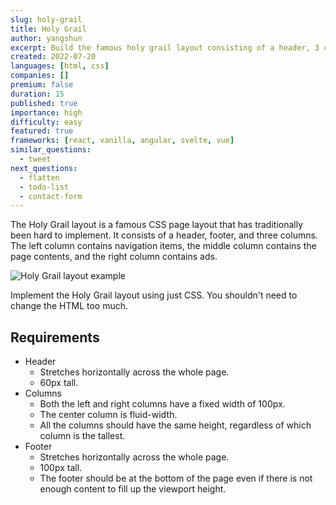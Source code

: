 ```yaml
---
slug: holy-grail
title: Holy Grail
author: yangshun
excerpt: Build the famous holy grail layout consisting of a header, 3 columns, and a footer
created: 2022-07-20
languages: [html, css]
companies: []
premium: false
duration: 15
published: true
importance: high
difficulty: easy
featured: true
frameworks: [react, vanilla, angular, svelte, vue]
similar_questions:
  - tweet
next_questions:
  - flatten
  - todo-list
  - contact-form
---
```


The Holy Grail layout is a famous CSS page layout that has traditionally been hard to implement. It consists of a header, footer, and three columns. The left column contains navigation items, the middle column contains the page contents, and the right column contains ads.

![Holy Grail layout example](/img/questions/holy-grail/holy-grail-example.png)

Implement the Holy Grail layout using just CSS. You shouldn't need to change the HTML too much.

## Requirements

- Header
  - Stretches horizontally across the whole page.
  - 60px tall.
- Columns
  - Both the left and right columns have a fixed width of 100px.
  - The center column is fluid-width.
  - All the columns should have the same height, regardless of which column is the tallest.
- Footer
  - Stretches horizontally across the whole page.
  - 100px tall.
  - The footer should be at the bottom of the page even if there is not enough content to fill up the viewport height.
